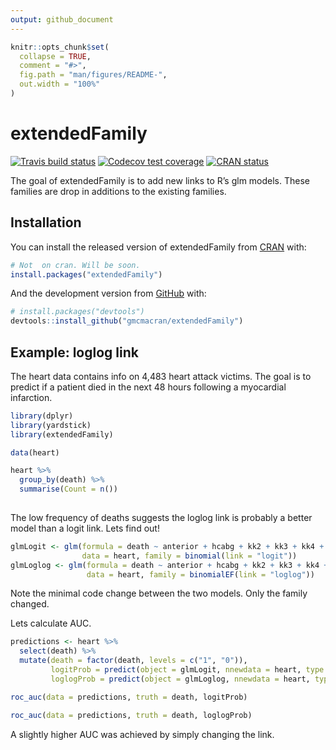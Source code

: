 ```yaml
---
output: github_document
---
```


<!-- README.md is generated from README.Rmd. Please edit that file -->

```r
knitr::opts_chunk$set(
  collapse = TRUE,
  comment = "#>",
  fig.path = "man/figures/README-",
  out.width = "100%"
)
```
# extendedFamily

<!-- badges: start -->
[![Travis build status](https://travis-ci.org/gmcmacran/extendedFamily.svg?branch=master)](https://travis-ci.org/gmcmacran/extendedFamily)
[![Codecov test coverage](https://codecov.io/gh/gmcmacran/extendedFamily/branch/master/graph/badge.svg)](https://codecov.io/gh/gmcmacran/extendedFamily?branch=master)
[![CRAN status](https://www.r-pkg.org/badges/version/extendedFamily)](https://cran.r-project.org/package=extendedFamily)
<!-- badges: end -->

The goal of extendedFamily is to add new links to R's glm models. These families are drop in additions to the existing families.

## Installation

You can install the released version of extendedFamily from [CRAN](https://CRAN.R-project.org) with:

``` r
# Not  on cran. Will be soon.
install.packages("extendedFamily")
```

And the development version from [GitHub](https://github.com/) with:

``` r
# install.packages("devtools")
devtools::install_github("gmcmacran/extendedFamily")
```
## Example: loglog link

The heart data contains info on 4,483 heart attack victims. The goal is to predict if a patient died in the next 48 hours following a myocardial infarction.

```r
library(dplyr)
library(yardstick)
library(extendedFamily)

data(heart)

heart %>%
  group_by(death) %>%
  summarise(Count = n())
  
```

The low frequency of deaths suggests the loglog link is probably a better model than a logit link. Lets find out!

```r
glmLogit <- glm(formula = death ~ anterior + hcabg + kk2 + kk3 + kk4 + age2 + age3 + age4, 
                data = heart, family = binomial(link = "logit"))
glmLoglog <- glm(formula = death ~ anterior + hcabg + kk2 + kk3 + kk4 + age2 + age3 + age4, 
                 data = heart, family = binomialEF(link = "loglog"))
```

Note the minimal code change between the two models. Only the family changed.

Lets calculate AUC.

```r
predictions <- heart %>%
  select(death) %>%
  mutate(death = factor(death, levels = c("1", "0")),
         logitProb = predict(object = glmLogit, nnewdata = heart, type = "response"),
         loglogProb = predict(object = glmLoglog, nnewdata = heart, type = "response"))

roc_auc(data = predictions, truth = death, logitProb)

roc_auc(data = predictions, truth = death, loglogProb)
```

A slightly higher AUC was achieved by simply changing the link.
